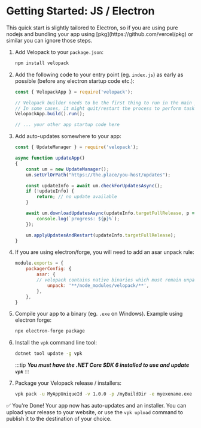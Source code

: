 # Getting Started: JS / Electron
<AppliesTo all />
This quick start is slightly tailored to Electron, so if you are using pure nodejs and bundling your app using [pkg](https://github.com/vercel/pkg) or similar you can ignore those steps.

1. Add Velopack to your `package.json`:
    ```txt
    npm install velopack
    ```

2. Add the following code to your entry point (eg. `index.js`) as early as possible (before any electron startup code etc.):
    ```js
    const { VelopackApp } = require('velopack');

    // Velopack builder needs to be the first thing to run in the main process.
    // In some cases, it might quit/restart the process to perform tasks.
    VelopackApp.build().run();

    // ... your other app startup code here
    ```

3. Add auto-updates somewhere to your app:
    ```js
    const { UpdateManager } = require('velopack');

    async function updateApp()
    {
        const um = new UpdateManager();
        um.setUrlOrPath("https://the.place/you-host/updates");

        const updateInfo = await um.checkForUpdatesAsync();
        if (!updateInfo) {
            return; // no update available
        }

        await um.downloadUpdatesAsync(updateInfo.targetFullRelease, p => {
            console.log(`progress: ${p}%`);
        });

        um.applyUpdatesAndRestart(updateInfo.targetFullRelease);
    }
    ```

4. If you are using electron/forge, you will need to add an asar unpack rule:
    ```js
    module.exports = {
        packagerConfig: {
            asar: {
            // velopack contains native binaries which must remain unpacked
                unpack: '**/node_modules/velopack/**',
            },
        },
    }
    ```

5. Compile your app to a binary (eg. `.exe` on Windows). Example using electron forge:
    ```sh
    npx electron-forge package
    ```

6. Install the `vpk` command line tool:
    ```sh
    dotnet tool update -g vpk
    ```
    :::tip
    ***You must have the .NET Core SDK 6 installed to use and update `vpk`***
    :::

7. Package your Velopack release / installers:
    ```sh
    vpk pack -u MyAppUniqueId -v 1.0.0 -p /myBuildDir -e myexename.exe
    ```

✅ You're Done! Your app now has auto-updates and an installer.
You can upload your release to your website, or use the `vpk upload` command to publish it to the destination of your choice.